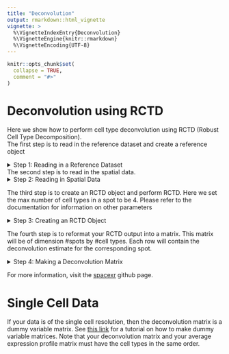 ---
title: "Deconvolution"
output: rmarkdown::html_vignette
vignette: >
  %\VignetteIndexEntry{Deconvolution}
  %\VignetteEngine{knitr::rmarkdown}
  %\VignetteEncoding{UTF-8}
---

```{r, include = FALSE}
knitr::opts_chunk$set(
  collapse = TRUE,
  comment = "#>"
)
```

# Deconvolution using RCTD
Here we show how to perform cell type deconvolution using RCTD (Robust Cell Type Decomposition).\
The first step is to read in the reference dataset and create a reference object

<details>
  <summary>Step 1: Reading in a Reference Dataset </summary>
  
```
###Step 0: Packages
library(spacexr)
library(Matrix)
library(Seurat) 
##download spacexr is not installed
#library(devtools)
#devtools::install_github("dmcable/spacexr", build_vignettes = FALSE)
###STEP 1: Read in reference dataset
#Read in reference
data("liver_met_ref")
refr = liver_met_ref
#get cell types of reference dataset
cell_types = Idents(refr)
#drop levels 
cell_types = droplevels(cell_types)
#get raw data matrix
count_raw <- refr@assays$RNA@counts
# make reference dataset
reference <- Reference(count_raw, cell_types = cell_types)
```
</details>

The second step is to read in the spatial data.
<details>
  <summary>Step 2: Reading in Spatial Data </summary>
  
```
###STEP 2: Read in spatial data
#Read in seurat data. In practice, use seurat function to read in data
data("liver_met_seurat_object")
seurat_object = liver_met_seurat_object
#get counts matrix 
counts = seurat_object@assays$Spatial@counts
#save gene and cell names for later
genes = colnames(counts)
spots = rownames(counts)
#reformat counts matrix to sparse matrix 
counts = as(counts,'sparseMatrix')
#name column and row names
colnames(counts) = genes
rownames(counts) = spots
#get coordinate matrix
coord = GetTissueCoordinates(seurat_object)
#make spatial puck
puck <- SpatialRNA(coord, counts)
```

</details>

The third step is to create an RCTD object and perform RCTD. Here we set the max number of cell types in a spot to be 4. Please refer to the documentation for information on other parameters

<details>
  <summary>Step 3: Creating an RCTD Object </summary>
  
```
###STEP 3: create an RCTD object
#create an RCTD object. Here we set the max number of cell types in a spot to be 4.
#see documentation for other parameter choices
myRCTD <- create.RCTD(puck, reference, max_cores = 1, UMI_min = 0,MAX_MULTI_TYPES = 4)
#Run RCTD
myRCTD <- run.RCTD(myRCTD, doublet_mode = "multi")
```
</details>

The fourth step is to reformat your RCTD output into a matrix. This matrix will be of dimension #spots by #cell types. Each row will contain the deconvolution estimate for the corresponding spot.

<details>
  <summary>Step 4: Making a Deconvolution Matrix </summary>
  
``` 
###Step 4: Reformat results into a matrix 
#get unique cell types
CT = unique(cell_types)
#initialize the deconvolution matrix 
deconv_est = matrix(0,nrow(coord),length(CT))
#Column names will be cell types
colnames(deconv_est) = CT
#rownames will be spot names
rownames(deconv_est) = rownames(coord)
#iterate over deconvolution results 
for(j in c(1:length(myRCTD@results))){
  #match cell types found to index of unique cell type vector
  fills = match(myRCTD@results[[j]]$cell_type_list,CT)
  #fill in matrix 
  deconv_est[j,fills] = myRCTD@results[[j]]$sub_weights
  #normalize so that rows sum to 1
  deconv_est[j,] = deconv_est[j,]/sum(deconv_est[j,])
}
#final output
deconv_est
```

</details>


For more information, visit the [spacexr](https://github.com/dmcable/spacexr) github page.

# Single Cell Data
If your data is of the single cell resolution, then the deconvolution matrix is a dummy variable matrix. See [this link](https://www.geeksforgeeks.org/dummy-variables-in-r-programming/) for a tutorial on how to make dummy variable matrices. Note that your deconvolution matrix and your average expression profile matrix must have the cell types in the same order.